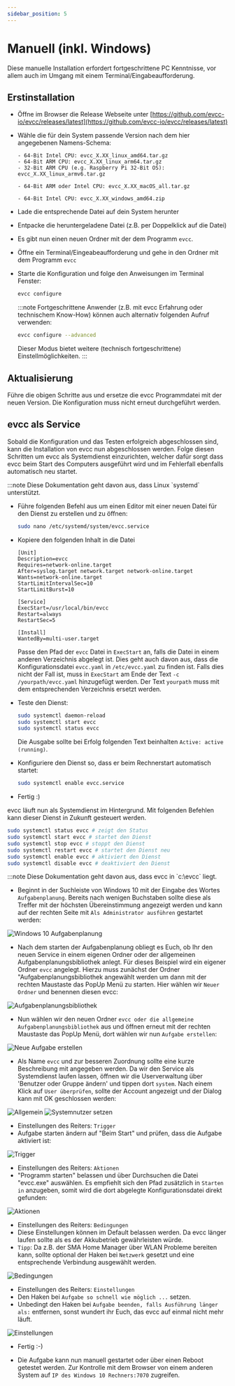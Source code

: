 ```yaml
---
sidebar_position: 5
---
```



# Manuell (inkl. Windows)

Diese manuelle Installation erfordert fortgeschrittene PC Kenntnisse, vor allem auch im Umgang mit einem Terminal/Eingabeaufforderung.

## Erstinstallation

- Öffne im Browser die Release Webseite unter [https://github.com/evcc-io/evcc/releases/latest](https://github.com/evcc-io/evcc/releases/latest)
- Wähle die für dein System passende Version nach dem hier angegebenen Namens-Schema: 

  <Tabs groupId="manual">
    <TabItem value="linux" label="Linux" default>

      - 64-Bit Intel CPU: evcc_X.XX_linux_amd64.tar.gz
      - 64-Bit ARM CPU: evcc_X.XX_linux_arm64.tar.gz
      - 32-Bit ARM CPU (e.g. Raspberry Pi 32-Bit OS): evcc_X.XX_linux_armv6.tar.gz
    </TabItem>
    <TabItem value="macos" label="macOS" default>

      - 64-Bit ARM oder Intel CPU: evcc_X.XX_macOS_all.tar.gz
    </TabItem>
    <TabItem value="windows" label="Windows" default>

      - 64-Bit Intel CPU: evcc_X.XX_windows_amd64.zip
    </TabItem>
  </Tabs>
- Lade die entsprechende Datei auf dein System herunter
- Entpacke die heruntergeladene Datei (z.B. per Doppelklick auf die Datei)
- Es gibt nun einen neuen Ordner mit der dem Programm `evcc`.
- Öffne ein Terminal/Eingeabeaufforderung und gehe in den Ordner mit dem Programm `evcc`
- Starte die Konfiguration und folge den Anweisungen im Terminal Fenster:

  ```sh
  evcc configure
  ```

  :::note
  Fortgeschrittene Anwender (z.B. mit evcc Erfahrung oder technischem Know-How) können auch alternativ folgenden Aufruf verwenden:
  
  ```sh
  evcc configure --advanced
  ```

  Dieser Modus bietet weitere (technisch fortgeschrittene) Einstellmöglichkeiten.
  :::
## Aktualisierung

Führe die obigen Schritte aus und ersetze die evcc Programmdatei mit der neuen Version. Die Konfiguration muss nicht erneut durchgeführt werden.

## evcc als Service

Sobald die Konfiguration und das Testen erfolgreich abgeschlossen sind, kann die Installation von evcc nun abgeschlossen werden. Folge diesen Schritten um evcc als Systemdienst einzurichten, welcher dafür sorgt dass evcc beim Start des Computers ausgeführt wird und im Fehlerfall ebenfalls automatisch neu startet.

<Tabs groupId="manual">
  <TabItem value="default" label="Linux" default>
  :::note
  Diese Dokumentation geht davon aus, dass Linux `systemd` unterstützt.

  - Führe folgenden Befehl aus um einen Editor mit einer neuen Datei für den Dienst zu erstellen und zu öffnen:

    ```sh
    sudo nano /etc/systemd/system/evcc.service
    ```

  - Kopiere den folgenden Inhalt in die Datei
    ```
    [Unit]
    Description=evcc
    Requires=network-online.target
    After=syslog.target network.target network-online.target
    Wants=network-online.target
    StartLimitIntervalSec=10
    StartLimitBurst=10

    [Service]
    ExecStart=/usr/local/bin/evcc
    Restart=always
    RestartSec=5

    [Install]
    WantedBy=multi-user.target
    ```

    Passe den Pfad der `evcc` Datei in `ExecStart` an, falls die Datei in einem anderen Verzeichnis abgelegt ist.
    Dies geht auch davon aus, dass die Konfigurationsdatei `evcc.yaml` in `/etc/evcc.yaml` zu finden ist. Falls dies nicht der Fall ist, muss in `ExecStart` am Ende der Text `-c /yourpath/evcc.yaml` hinzugefügt werden. Der Text `yourpath` muss mit dem entsprechenden Verzeichnis ersetzt werden.

  - Teste den Dienst:

    ```sh
    sudo systemctl daemon-reload
    sudo systemctl start evcc
    sudo systemctl status evcc
    ```

    Die Ausgabe sollte bei Erfolg folgenden Text beinhalten `Active: active (running)`.

  - Konfiguriere den Dienst so, dass er beim Rechnerstart automatisch startet:

    ```sh
    sudo systemctl enable evcc.service
    ```

  - Fertig :)

  evcc läuft nun als Systemdienst im Hintergrund. Mit folgenden Befehlen kann dieser Dienst in Zukunft gesteuert werden.

  ```sh
  sudo systemctl status evcc # zeigt den Status
  sudo systemctl start evcc # startet den Dienst
  sudo systemctl stop evcc # stoppt den Dienst
  sudo systemctl restart evcc # startet den Dienst neu
  sudo systemctl enable evcc # aktiviert den Dienst
  sudo systemctl disable evcc # deaktiviert den Dienst
  ```
  </TabItem>
  <TabItem value="windows" label="Windows 10">
  :::note
  Diese Dokumentation geht davon aus, dass evcc in `c:\evcc` liegt.

  - Beginnt in der Suchleiste von Windows 10 mit der Eingabe des Wortes `Aufgabenplanung`. Bereits nach wenigen Buchstaben sollte diese als Treffer mit der höchsten Übereinstimmung angezeigt werden und kann auf der rechten Seite mit `Als Administrator ausführen` gestartet werden:

  ![Windows 10 Aufgabenplanung](win10-srv/win10-srv-1.png)

  - Nach dem starten der Aufgabenplanung obliegt es Euch, ob Ihr den neuen Service in einem eigenen Ordner oder der allgemeinen Aufgabenplanungsbibliothek anlegt. Für dieses Beispiel wird ein eigener Ordner `evcc` angelegt. Hierzu muss zunächst der Ordner "Aufgabenplanungsbibliothek angewählt werden um dann mit der rechten Maustaste das PopUp Menü zu starten. Hier wählen wir `Neuer Ordner` und benennen diesen evcc:

  ![Aufgabenplanungsbibliothek](win10-srv/win10-srv-2.png)

  - Nun wählen wir den neuen Ordner `evcc oder die allgemeine Aufgabenplanungsbibliothek` aus und öffnen erneut mit der rechten Maustaste das PopUp Menü, dort wählen wir nun `Aufgabe erstellen`:

  ![Neue Aufgabe erstellen](win10-srv/win10-srv-3.png)

  - Als Name `evcc` und zur besseren Zuordnung sollte eine kurze Beschreibung mit angegeben werden. Da wir den Service als Systemdienst laufen lassen, öffnen wir die Userverwaltung über 'Benutzer oder Gruppe ändern' und tippen dort `system`. Nach einem Klick auf `User überprüfen`, sollte der Account angezeigt und der Dialog kann mit OK geschlossen werden:

  ![Allgemein](win10-srv/win10-srv-4.png)  ![Systemnutzer setzen](win10-srv/win10-srv-5.png)

  - Einstellungen des Reiters: `Trigger`
  - Aufgabe starten ändern auf "Beim Start" und prüfen, dass die Aufgabe aktiviert ist:

  ![Trigger](win10-srv/win10-srv-6.png)

  - Einstellungen des Reiters: `Aktionen`
  - "Programm starten" belassen und über Durchsuchen die Datei "evcc.exe" auswählen. Es empfiehlt sich den Pfad zusätzlich in `Starten in` anzugeben, somit wird die dort abgelegte Konfigurationsdatei direkt gefunden:

  ![Aktionen](win10-srv/win10-srv-7.png)

  - Einstellungen des Reiters: `Bedingungen`
  - Diese Einstellungen können im Default belassen werden. Da evcc länger laufen sollte als es der Akkubetrieb gewährleisten würde.
  - `Tipp`: Da z.B. der SMA Home Manager über WLAN Probleme bereiten kann, sollte optional der Haken bei `Netzwerk` gesetzt und eine entsprechende Verbindung ausgewählt werden.

  ![Bedingungen](win10-srv/win10-srv-8.png)

  - Einstellungen des Reiters: `Einstellungen`
  - Den Haken bei `Aufgabe so schnell wie möglich ...` setzen.
  - Unbedingt den Haken bei `Aufgabe beenden, falls Ausführung länger als:` entfernen, sonst wundert ihr Euch, das evcc auf einmal nicht mehr läuft.

  ![Einstellungen](win10-srv/win10-srv-9.png)

  - Fertig :-)

  - Die Aufgabe kann nun manuell gestartet oder über einen Reboot getestet werden. Zur Kontrolle mit dem Browser von einem anderen System auf `IP des Windows 10 Rechners:7070` zugreifen.
</Tabs>
